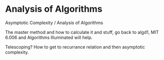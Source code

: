 # Analysis of Algorithms

Asymptotic Complexity / Analysis of Algorithms

The master method and how to calculate it and stuff, go back to algd1, MIT 6.006 and Algorithms Illuminated will help.

Telescoping? How to get to recurrance relation and then asymptotic complexity.

